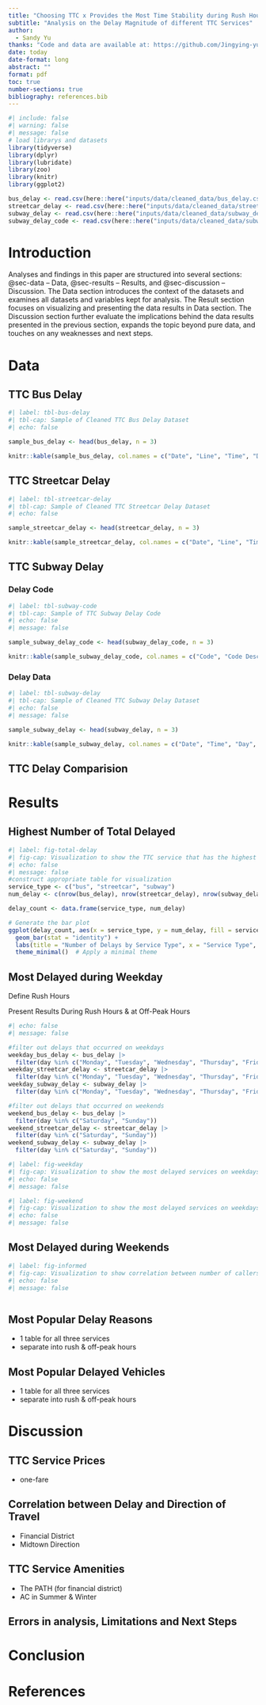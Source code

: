 ```yaml
---
title: "Choosing TTC x Provides the Most Time Stability during Rush Hours"
subtitle: "Analysis on the Delay Magnitude of different TTC Services"
author: 
  - Sandy Yu
thanks: "Code and data are available at: https://github.com/Jingying-yu/ttc_delay.git"
date: today
date-format: long
abstract: ""
format: pdf
toc: true
number-sections: true
bibliography: references.bib
---
```


```r
#| include: false
#| warning: false
#| message: false
# load librarys and datasets
library(tidyverse)
library(dplyr)
library(lubridate)
library(zoo)
library(knitr)
library(ggplot2)

bus_delay <- read.csv(here::here("inputs/data/cleaned_data/bus_delay.csv"))
streetcar_delay <- read.csv(here::here("inputs/data/cleaned_data/streetcar_delay.csv"))
subway_delay <- read.csv(here::here("inputs/data/cleaned_data/subway_delay.csv"))
subway_delay_code <- read.csv(here::here("inputs/data/cleaned_data/subway_delay_code.csv"))

```


# Introduction



Analyses and findings in this paper are structured into several sections: @sec-data -- Data, @sec-results -- Results, and @sec-discussion -- Discussion. The Data section introduces the context of the datasets and examines all datasets and variables kept for analysis. The Result section focuses on visualizing and presenting the data results in Data section. The Discussion section further evaluate the implications behind the data results presented in the previous section, expands the topic beyond pure data, and touches on any weaknesses and next steps.


# Data {#sec-data}




## TTC Bus Delay



```r
#| label: tbl-bus-delay
#| tbl-cap: Sample of Cleaned TTC Bus Delay Dataset
#| echo: false

sample_bus_delay <- head(bus_delay, n = 3)

knitr::kable(sample_bus_delay, col.names = c("Date", "Line", "Time", "Day", "Location", "Cause of Delay", "Min Delayed", "Min Gap", "Direction", "Vehicle"), align = c("l","c", "c", "c", "c","c", "c", "c", "c","c"))
```


## TTC Streetcar Delay


```r
#| label: tbl-streetcar-delay
#| tbl-cap: Sample of Cleaned TTC Streetcar Delay Dataset
#| echo: false

sample_streetcar_delay <- head(streetcar_delay, n = 3)

knitr::kable(sample_streetcar_delay, col.names = c("Date", "Line", "Time", "Day", "Location", "Cause of Delay", "Min Delayed", "Min Gap", "Bound", "Vehicle"), align = c("l","c", "c", "c", "c","c", "c", "c", "c","c"))
```


## TTC Subway Delay

### Delay Code
```r
#| label: tbl-subway-code
#| tbl-cap: Sample of TTC Subway Delay Code
#| echo: false
#| message: false

sample_subway_delay_code <- head(subway_delay_code, n = 3)

knitr::kable(sample_subway_delay_code, col.names = c("Code", "Code Description"), align = c("c","c"))
```

### Delay Data
```r
#| label: tbl-subway-delay
#| tbl-cap: Sample of Cleaned TTC Subway Delay Dataset
#| echo: false
#| message: false

sample_subway_delay <- head(subway_delay, n = 3)

knitr::kable(sample_subway_delay, col.names = c("Date", "Time", "Day", "Location", "Delay Code", "Min Delayed", "Min Gap", "Bound", "Line", "Vehicle"), align = c("l","c", "c", "c", "c","c", "c", "c", "c","c"))
```

## TTC Delay Comparision



# Results {#sec-result}



## Highest Number of Total Delayed

```r
#| label: fig-total-delay
#| fig-cap: Visualization to show the TTC service that has the highest number of delays in year 2023
#| echo: false
#| message: false
#construct appropriate table for visualization
service_type <- c("bus", "streetcar", "subway")
num_delay <- c(nrow(bus_delay), nrow(streetcar_delay), nrow(subway_delay))

delay_count <- data.frame(service_type, num_delay)

# Generate the bar plot
ggplot(delay_count, aes(x = service_type, y = num_delay, fill = service_type)) +
  geom_bar(stat = "identity") + 
  labs(title = "Number of Delays by Service Type", x = "Service Type", y = "Number of Delays", fill = "Service Type") +  # Label the axes
  theme_minimal()  # Apply a minimal theme
```

## Most Delayed during Weekday
Define Rush Hours

Present Results During Rush Hours & at Off-Peak Hours

```r
#| echo: false
#| message: false

#filter out delays that occurred on weekdays
weekday_bus_delay <- bus_delay |>
  filter(day %in% c("Monday", "Tuesday", "Wednesday", "Thursday", "Friday"))
weekday_streetcar_delay <- streetcar_delay |>
  filter(day %in% c("Monday", "Tuesday", "Wednesday", "Thursday", "Friday"))
weekday_subway_delay <- subway_delay |>
  filter(day %in% c("Monday", "Tuesday", "Wednesday", "Thursday", "Friday"))

#filter out delays that occurred on weekends
weekend_bus_delay <- bus_delay |>
  filter(day %in% c("Saturday", "Sunday"))
weekend_streetcar_delay <- streetcar_delay |>
  filter(day %in% c("Saturday", "Sunday"))
weekend_subway_delay <- subway_delay |>
  filter(day %in% c("Saturday", "Sunday"))
```


```r
#| label: fig-weekday
#| fig-cap: Visualization to show the most delayed services on weekdays rush hours and off-peak hours
#| echo: false
#| message: false


```


```r
#| label: fig-weekend
#| fig-cap: Visualization to show the most delayed services on weekdays rush hours
#| echo: false
#| message: false


```

## Most Delayed during Weekends

```r
#| label: fig-informed
#| fig-cap: Visualization to show correlation between number of callers given information on homelessness prevention (represented by the dark green line) and Homeless Death Counts (represented by the blue line)
#| echo: false
#| message: false



```

## Most Popular Delay Reasons
- 1 table for all three services
- separate into rush & off-peak hours

## Most Popular Delayed Vehicles
- 1 table for all three services
- separate into rush & off-peak hours


# Discussion {#sec-discussion}

## TTC Service Prices {#sec-price}
- one-fare

## Correlation between Delay and Direction of Travel
- Financial District
- Midtown Direction

## TTC Service Amenities
- The PATH (for financial district)
- AC in Summer & Winter

## Errors in analysis, Limitations and Next Steps





# Conclusion {#sec-conclusion}






\newpage


# References


